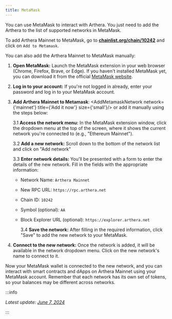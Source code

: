 ```yaml
---
title: MetaMask
---
```


You can use MetaMask to interact with Arthera. You just need to add the Arthera to the list of supported networks in MetaMask.

To add Arthera Mainnet to MetaMask, go to **[chainlist.org/chain/10242](https://chainlist.org/chain/10242)** and click on `Add to Metamask`.

You can also add the Arthera Mainnet to MetaMask manually:

1. **Open MetaMask:**
   Launch the MetaMask extension in your web browser (Chrome, Firefox, Brave, or Edge). If you haven't installed MetaMask yet, you can download it from the official [MetaMask website](https://metamask.io/download/).

2. **Log in to your account:**
   If you're not logged in already, enter your password and log in to your MetaMask account.

3. **Add Arthera Mainnet to Metamask**: <AddMetamaskNetwork network={'mainnet'} title={'Add it now'} size={'small'}/> or add it manually using the steps below:

   3.1 **Access the network menu:**
   In the MetaMask extension window, click the dropdown menu at the top of the screen, where it shows the current network you're connected to (e.g., "Ethereum Mainnet").

   3.2 **Add a new network:** Scroll down to the bottom of the network list and click on "Add network"

   3.3 **Enter network details:** You'll be presented with a form to enter the details of the new network. Fill in the fields with the appropriate information:

   - Network Name: `Arthera Mainnet`
   - New RPC URL: `https://rpc.arthera.net`
   - Chain ID: `10242`
   - Symbol (optional): `AA`
   - Block Explorer URL (optional): `https://explorer.arthera.net`

     3.4 **Save the network:** After filling in the required information, click "Save" to add the new network to your MetaMask.

4. **Connect to the new network:** Once the network is added, it will be available in the network dropdown menu. Click on the new network's name to connect to it.

Now your MetaMask wallet is connected to the new network, and you can interact with smart contracts and dApps on Arthera Mainnet using your MetaMask account.
Remember that each network has its own set of tokens, so your balances may be different across networks.

:::info

_Latest update: [June 7, 2024](https://github.com/artheranet/arthera-docs)_

:::
